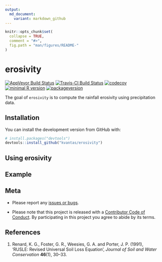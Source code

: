 ```yaml
---
output:
  md_document:
    variant: markdown_github
---
```


<!-- README.md is generated from README.Rmd. Please edit that file -->

```r
knitr::opts_chunk$set(
  collapse = TRUE,
  comment = "#>",
  fig.path = "man/figures/README-"
)
```

# erosivity

[![AppVeyor Build Status](https://ci.appveyor.com/api/projects/status/github/kvantas/erosivity?branch=master&svg=true)](https://ci.appveyor.com/project/kvantas/erosivity)
[![Travis-CI Build Status](https://travis-ci.org/kvantas/erosivity.svg?branch=master)](https://travis-ci.org/kvantas/erosivity)
[![codecov](https://codecov.io/github/kvantas/erosivity/branch/master/graphs/badge.svg)](https://codecov.io/gh/kvantas/erosivity) 
[![minimal R version](https://img.shields.io/badge/R%3E%3D-3.4.0-6666ff.svg)](https://cran.r-project.org/)
[![packageversion](https://img.shields.io/badge/Package%20version-0.0.9000-orange.svg?style=flat-square)](https://github.com/kvantas/erosivity)

The goal of `erosivity` is to compute the rainfall erosivity using precipitation data.


## Installation

You can install the development version from GitHub with:

```r
# install.packages("devtools")
devtools::install_github("kvantas/erosivity")
```

## Using erosivity

## Example

## Meta

* Please report any [issues or bugs](https://github.com/kvantas/hydroscoper/issues).

* Please note that this project is released with a [Contributor Code of Conduct](CONDUCT.md). By participating in this project you agree to abide by its terms.


## References

 1. Renard, K. G., Foster, G. R., Weesies, G. A. and Porter, J. P. (1991), ‘RUSLE: Revised Universal Soil Loss Equation’, *Journal of Soil and Water Conservation* **46**(1), 30–33.

